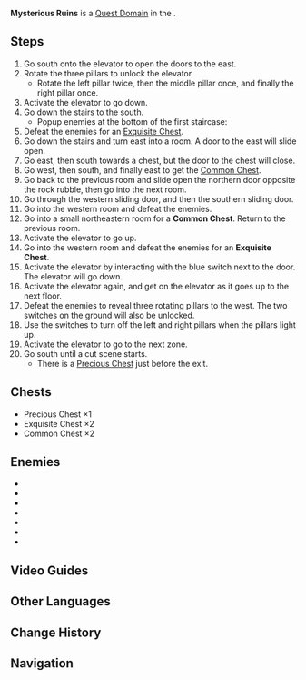 {{Domain Infobox
|image        = Domain Mysterious Ruins.png
|type         = Quest
|description  = Mysterious ruins that have been hidden deep under layers of sand. An incomprehensible power seems to flow within...
|subarea      = The Mausoleum of King Deshret
|area         = Hypostyle Desert
|subregion    = Great Red Sand
|region       = Sumeru
|requiredAR   = 35
|recLevel     = WL-dependent
|recElements  = Pyro,Electro,Cryo
|quest        = Secret of the Scorching Desert
|quest_type   = Archon
}}
'''Mysterious Ruins''' is a [[Quest Domain]] in the {{Quest|Secret of the Scorching Desert}}.

==Steps==
# Go south onto the elevator to open the doors to the east.
# Rotate the three pillars to unlock the elevator.
#* Rotate the left pillar twice, then the middle pillar once, and finally the right pillar once.
# Activate the elevator to go down.
# Go down the stairs to the south.
#* Popup enemies at the bottom of the first staircase:{{Enemy List|Floating Dendro Fungus*4}}
# Defeat the enemies for an [[Exquisite Chest]].{{Enemy List|Floating Hydro Fungus;Floating Dendro Fungus;Grounded Hydroshroom;Winged Dendroshroom}}
# Go down the stairs and turn east into a room. A door to the east will slide open.
# Go east, then south towards a chest, but the door to the chest will close.
# Go west, then south, and finally east to get the [[Common Chest]].
# Go back to the previous room and slide open the northern door opposite the rock rubble, then go into the next room.
# Go through the western sliding door, and then the southern sliding door.
# Go into the western room and defeat the enemies.{{Enemy List|Floating Hydro Fungus;Floating Dendro Fungus;Stretchy Anemo Fungus;Stretchy Geo Fungus}}
# Go into a small northeastern room for a '''Common Chest'''. Return to the previous room.
# Activate the elevator to go up.
# Go into the western room and defeat the enemies for an '''Exquisite Chest'''.{{Enemy List|Stretchy Geo Fungus*3;Grounded Geoshroom*2}}
# Activate the elevator by interacting with the blue switch next to the door. The elevator will go down.
# Activate the elevator again, and get on the elevator as it goes up to the next floor.
# Defeat the enemies to reveal three rotating pillars to the west. The two switches on the ground will also be unlocked.{{Enemy List|Grounded Hydroshroom*2;Winged Dendroshroom*2}}
# Use the switches to turn off the left and right pillars when the pillars light up.
# Activate the elevator to go to the next zone.
# Go south until a cut scene starts.
#* There is a [[Precious Chest]] just before the exit.

==Chests== 
* Precious Chest ×1
* Exquisite Chest ×2
* Common Chest ×2

==Enemies==
*{{Enemy|Floating Hydro Fungus}}
*{{Enemy|Floating Dendro Fungus}}
*{{Enemy|Stretchy Anemo Fungus}}
*{{Enemy|Stretchy Geo Fungus}}
*{{Enemy|Grounded Hydroshroom}}
*{{Enemy|Grounded Geoshroom}}
*{{Enemy|Winged Dendroshroom}}

==Video Guides==
{{EVT
|video1 = https://youtu.be/1QQwgpe46ZI
|caption1 = Mysterious Ruins Guide (5 Chests)
}}

==Other Languages==
{{Other Languages
|en      = Mysterious Ruins
|zhs     = 神秘的遗迹
|zhs_rm  = Shénmì de Yíjì
|zht     = 神秘的遺蹟
|zht_rm  = Shénmì de Yíjī
|zh_tl   = Mysterious Ruins
|ja      = 謎の遺跡
|ja_rm   = Nazo no Iseki
|ja_tl   = Mysterious Ruins
|ko      = 신비한 유적
|ko_rm   = Sinbihan Yujeok
|ko_tl   = Mysterious Ruins
|es      = Ruinas misteriosas
|es_tl   = Mysterious Ruins
|fr      = Ruines mystérieuses
|fr_tl   = Mysterious Ruins
|ru      = Мистические руины
|ru_tl   = Mystical Ruins
|th      = โบราณสถานสุดลึกลับ
|th_rm   = 
|th_tl   = 
|vi      = Di Tích Thần Bí
|vi_tl   = 
|de      = Mysteriöse Ruine
|de_tl   = Mysterious Ruin
|id      = Mysterious Ruins
|pt      = Ruínas Misteriosas
|pt_tl   = 
|tr      = Gizemli Harabeler
|tr_tl   = 
|it      = Rovine misteriose
|it_tl   = 
}}

==Change History==
{{Change History|3.1}}

==Navigation==
{{Domain Navbox|Temporary}}